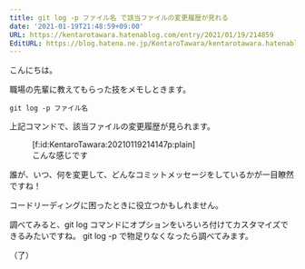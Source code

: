 ```yaml
---
title: git log -p ファイル名 で該当ファイルの変更履歴が見れる
date: '2021-01-19T21:48:59+09:00'
URL: https://kentarotawara.hatenablog.com/entry/2021/01/19/214859
EditURL: https://blog.hatena.ne.jp/KentaroTawara/kentarotawara.hatenablog.com/atom/entry/26006613680448198
---
```


こんにちは。

職場の先輩に教えてもらった技をメモしときます。

```
git log -p ファイル名
```

上記コマンドで、該当ファイルの変更履歴が見られます。

<figure class="figure-image figure-image-fotolife" title="こんな感じです">
  [f:id:KentaroTawara:20210119214147p:plain]
  <figcaption>こんな感じです</figcaption>
</figure>

誰が、いつ、何を変更して、どんなコミットメッセージをしているかが一目瞭然ですね！

コードリーディングに困ったときに役立つかもしれません。

調べてみると、git log コマンドにオプションをいろいろ付けてカスタマイズできるみたいですね。
git log -p で物足りなくなったら調べてみます。

（了）
